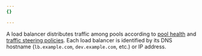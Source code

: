 ```yaml
---
{}

---
```


A load balancer distributes traffic among pools according to [pool health](/load-balancing/understand-basics/health-details/) and [traffic steering policies](/load-balancing/understand-basics/traffic-steering/steering-policies/). Each load balancer is identified by its DNS hostname (`lb.example.com`, `dev.example.com`, etc.) or IP address.
